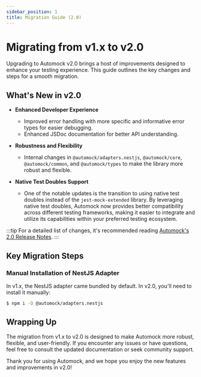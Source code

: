 ```yaml
---
sidebar_position: 1
title: Migration Guide (2.0)
---
```


# Migrating from v1.x to v2.0

Upgrading to Automock v2.0 brings a host of improvements designed to enhance your testing experience. This guide
outlines the key changes and steps for a smooth migration.

## What's New in v2.0

- **Enhanced Developer Experience**
    - Improved error handling with more specific and informative error types for easier debugging.
    - Enhanced JSDoc documentation for better API understanding.

- **Robustness and Flexibility**
    - Internal changes in `@automock/adapters.nestjs`, `@automock/core`, `@automock/common`, and `@automock/types` to
      make the library more robust and flexible.

- **Native Test Doubles Support**
    - One of the notable updates is the transition to using native test doubles instead of the `jest-mock-extended`
      library. By leveraging native test doubles, Automock now provides better compatibility across different testing
      frameworks, making it easier to integrate and utilize its capabilities within your preferred testing ecosystem.

:::tip
For a detailed list of changes, it's recommended
reading [Automock's 2.0 Release Notes](https://github.com/automock/automock/releases/tag/v2.0.0).
:::

## Key Migration Steps

### Manual Installation of NestJS Adapter

In v1.x, the NestJS adapter came bundled by default. In v2.0, you'll need to install it manually:

```bash npm2yarn
$ npm i -D @automock/adapters.nestjs
```

## Wrapping Up

The migration from v1.x to v2.0 is designed to make Automock more robust, flexible, and user-friendly. If you encounter
any issues or have questions, feel free to consult the updated documentation or seek community support.

Thank you for using Automock, and we hope you enjoy the new features and improvements in v2.0!